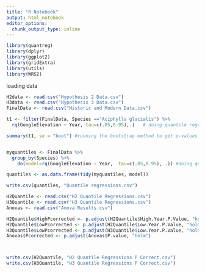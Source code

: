 ```yaml
---
title: "R Notebook"
output: html_notebook
editor_options: 
  chunk_output_type: inline
---
```


```r
library(quantreg)
library(dplyr)
library(ggplot2)
library(gridExtra)
library(utils)
library(WRS2)

```

loading data
```r
H2data <- read.csv("Hypothesis 2 Data.csv")
H3data <- read.csv("Hypothesis 3 Data.csv")
FinalData <- read.csv("Historic and Modern Data.csv")
```

```r

t1 <- filter(FinalData, Species =="Aciphylla glacialis") %>%
  rq(GoogleElevation ~ Year, tau=c(.05,0.95),.)   # doing quantile regressions for individual species *change species name*

summary(t1, se = "boot") #running the bootstrap method to get p-values from the individual speices


myquantiles <- FinalData %>%
  group_by(Species) %>%
    do(model=rq(GoogleElevation ~ Year,  tau=c(.05,0.95), .)) #doing quantile regressions for ALL species (without p value)

quantiles <- as.data.frame(tidy(myquantiles, model))

write.csv(quantiles, "Quantile regressions.csv")
```

```r
H2Quantile <- read.csv("H2 Quantile Regressions.csv")
H3Quantile <- read.csv("H3 Quantile Regressions.csv")
Anovas <- read.csv("Anova Results.csv")

H2Quantile$HighPcorrected <- p.adjust(H2Quantile$High.Year.P.Value, "holm")  #doing p adjustments for multiple p values
H2Quantile$LowPcorrected <- p.adjust(H2Quantile$Low.Year.P.Value, "holm")
H3Quantile$LowPcorrected <- p.adjust(H3Quantile$Low.Year.P.Value, "holm")
Anovas$Pcorrected <- p.adjust(Anovas$P.value, "holm")



write.csv(H2Quantile, "H2 Quantile Regressions P Correct.csv")
write.csv(H3Quantile, "H3 Quantile Regressions P Correct.csv")


```

